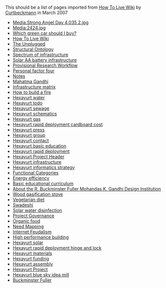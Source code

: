 This should be a list of pages imported from [[How To Live Wiki]] by [[User:Curtbeckmann|Curtbeckmann]] in March 2007

{{early wiki import}}


* [[Media:Strong Angel Day 4.035 2.jpg]]
* [[Media:2424.jpg]]
* [[Which green car should I buy?]]
* [[How To Live Wiki]]
* [[The Unplugged]]
* [[Structural Ontology]]
* [[Spectrum of infrastructure]]
* [[Solar AA battery infrastructure]]
* [[Provisional Research Workflow]]
* [[Personal factor four]]
* [[Notes]]
* [[Mahatma Gandhi]]
* [[Infrastructure matrix]]
* [[How to build a fire]]
* [[Hexayurt water]]
* [[Hexayurt todo]]
* [[Hexayurt sewage]]
* [[Hexayurt schematics]]
* [[Hexayurt gas]]
* [[Hexayurt rapid deployment cardboard cost]]
* [[Hexayurt press]]
* [[Hexayurt group]]
* [[Hexayurt contact]]
* [[Hexayurt basic education]]
* [[Hexayurt rapid deployment]]
* [[Hexayurt Project Header]]
* [[Hexayurt infrastructure]]
* [[Hexayurt informatics strategy]]
* [[Functional Categories]]
* [[Energy efficiency]]
* [[Basic educational curriculum]]
* [[About the R. Buckminster Fuller Mohandas K. Gandhi Design Institution]]
* [[Wood gasification stove]]
* [[Vegetarian diet]]
* [[Swadeshi]]
* [[Solar water disinfection]]
* [[Project Governance]]
* [[Organic food]]
* [[Need Mapping]]
* [[Internet Feudalism]]
* [[High performance building]]
* [[Hexayurt solar]]
* [[Hexayurt rapid deployment hinge and lock]]
* [[Hexayurt materials]]
* [[Hexayurt funding]]
* [[Hexayurt assembly]]
* [[Hexayurt Project]]
* [[Hexayurt blue sky idea mill]]
* [[Buckminster Fuller]]
{{catneeded}}